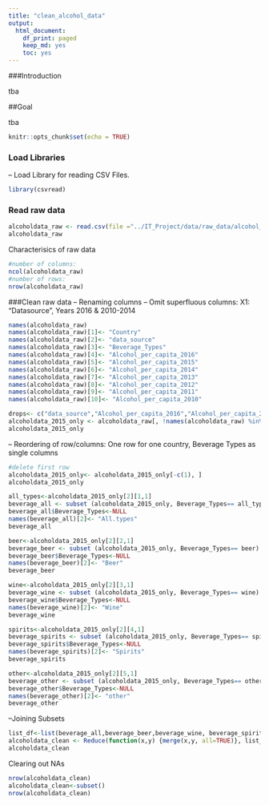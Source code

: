 ```yaml
---
title: "clean_alcohol_data"
output: 
  html_document:
    df_print: paged
    keep_md: yes
    toc: yes
---
```


###Introduction

tba

##Goal

tba

```r
knitr::opts_chunk$set(echo = TRUE)
```

### Load Libraries

-- Load Library for reading CSV Files.

```r
library(csvread)
```

### Read raw data

```r
alcoholdata_raw <- read.csv(file ="../IT_Project/data/raw_data/alcohol_consumption.csv", header = TRUE)
alcoholdata_raw


```
Characterisics of raw data

```r
#number of columns:
ncol(alcoholdata_raw)
#number of rows:
nrow(alcoholdata_raw)

```

###Clean raw data
-- Renaming columns
-- Omit superfluous columns: X1: "Datasource", Years 2016 & 2010-2014

```r
names(alcoholdata_raw)
names(alcoholdata_raw)[1]<- "Country"
names(alcoholdata_raw)[2]<- "data_source"
names(alcoholdata_raw)[3]<- "Beverage_Types"
names(alcoholdata_raw)[4]<- "Alcohol_per_capita_2016"
names(alcoholdata_raw)[5]<- "Alcohol_per_capita_2015"
names(alcoholdata_raw)[6]<- "Alcohol_per_capita_2014"
names(alcoholdata_raw)[7]<- "Alcohol_per_capita_2013"
names(alcoholdata_raw)[8]<- "Alcohol_per_capita_2012"
names(alcoholdata_raw)[9]<- "Alcohol_per_capita_2011"
names(alcoholdata_raw)[10]<- "Alcohol_per_capita_2010"

drops<- c("data_source","Alcohol_per_capita_2016","Alcohol_per_capita_2014","Alcohol_per_capita_2013","Alcohol_per_capita_2012","Alcohol_per_capita_2011","Alcohol_per_capita_2010")
alcoholdata_2015_only <- alcoholdata_raw[, !names(alcoholdata_raw) %in% drops]
alcoholdata_2015_only 

```

-- Reordering of row/columns: One row for one country, Beverage Types as single columns
```r
#delete first row
alcoholdata_2015_only<- alcoholdata_2015_only[-c(1), ]
alcoholdata_2015_only

```

```r
all_types<-alcoholdata_2015_only[2][1,1]
beverage_all <- subset (alcoholdata_2015_only, Beverage_Types== all_types)
beverage_all$Beverage_Types<-NULL
names(beverage_all)[2]<- "All.types"
beverage_all

```

```r
beer<-alcoholdata_2015_only[2][2,1]
beverage_beer <- subset (alcoholdata_2015_only, Beverage_Types== beer)
beverage_beer$Beverage_Types<-NULL
names(beverage_beer)[2]<- "Beer"
beverage_beer

```

```r
wine<-alcoholdata_2015_only[2][3,1]
beverage_wine <- subset (alcoholdata_2015_only, Beverage_Types== wine)
beverage_wine$Beverage_Types<-NULL
names(beverage_wine)[2]<- "Wine"
beverage_wine

```

```r
spirits<-alcoholdata_2015_only[2][4,1]
beverage_spirits <- subset (alcoholdata_2015_only, Beverage_Types== spirits)
beverage_spirits$Beverage_Types<-NULL
names(beverage_spirits)[2]<- "Spirits"
beverage_spirits

```

```r
other<-alcoholdata_2015_only[2][5,1]
beverage_other <- subset (alcoholdata_2015_only, Beverage_Types== other)
beverage_other$Beverage_Types<-NULL
names(beverage_other)[2]<- "other"
beverage_other

```

--Joining Subsets
```r
list_df<-list(beverage_all,beverage_beer,beverage_wine, beverage_spirits,beverage_other)
alcoholdata_clean <- Reduce(function(x,y) {merge(x,y, all=TRUE)}, list_df)
alcoholdata_clean

```
Clearing out NAs
```r
nrow(alcoholdata_clean)
alcoholdata_clean<-subset()
nrow(alcoholdata_clean)

```

